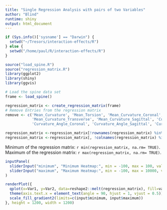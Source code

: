 ```yaml
---
title: "Single Regression Analysis with pairs of two Variables"
author: "Blind"
runtime: shiny
output: html_document
---
```

  
  <!-- Preparing Data -->
```r
if (Sys.info()['sysname'] == "Darwin") {
  setwd("~/Tresors/interaction-effects/R")
} else {
  setwd("/home/paul/R/interaction-effects/R")
}

source("load_spine.R")
source("regression_matrix.R")
library(ggplot2)
library(shiny)
library(ggvis)

# Load the spine data set
frame <- load_spine()

regression_matrix <- create_regression_matrix(frame)
# Remove Entries from the regression matrix
remove <- c('Mean_Curvature', 'Mean_Torsion', 'Mean_Curvature_Coronal', 
            'Mean_Curvature_Transverse', 'Mean_Curvature_Sagittal', 'Curvature_Angle', 
            'Curvature_Angle_Coronal', 'Curvature_Angle_Sagittal', 'Curvature_Angle_Transverse')

regression_matrix <-regression_matrix[!rownames(regression_matrix) %in% remove, ]
regression_matrix <-regression_matrix[, !colnames(regression_matrix) %in% remove]
```

Minimum of the regression matrix: `r min(regression_matrix, na.rm= TRUE)`.
Maximum of the regression matrix: `r max(regression_matrix, na.rm= TRUE)`.

```r

inputPanel(
  sliderInput("minimum", "Minimum Heatmap:", min = -100, max = 100, value = min(regression_matrix, na.rm= TRUE)),
  sliderInput("maximum", "Maximum Heatmap:", min = -100, max = 10000, value = max(regression_matrix, na.rm= TRUE))
)

renderPlot({
  qplot(x=Var1, y=Var2, data=reshape2::melt(regression_matrix), fill=value, geom="tile", xlab="dependent", ylab="independent") +
  theme(axis.text.x = element_text(angle = 90, hjust = 1, vjust = 0.5)) +
  scale_fill_gradient2(limits=c(input$minimum, input$maximum))
}, height = 1200, width = 1200)

```